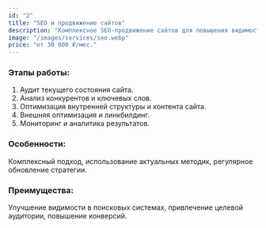 ```yaml
---
id: "2"
title: "SEO и продвижение сайтов"
description: "Комплексное SEO-продвижение сайтов для повышения видимости в поисковых системах. Оптимизация, увеличение трафика и рост позиций в Google и Яндекс. Стоимость от 30 000 ₽ в месяц."
image: "/images/services/seo.webp"
price: "от 30 000 ₽/мес."
---
```


### Этапы работы:

1. Аудит текущего состояния сайта.
2. Анализ конкурентов и ключевых слов.
3. Оптимизация внутренней структуры и контента сайта.
4. Внешняя оптимизация и линкбилдинг.
5. Мониторинг и аналитика результатов.

### Особенности:

Комплексный подход, использование актуальных методик, регулярное обновление стратегии.

### Преимущества:

Улучшение видимости в поисковых системах, привлечение целевой аудитории, повышение конверсий.
